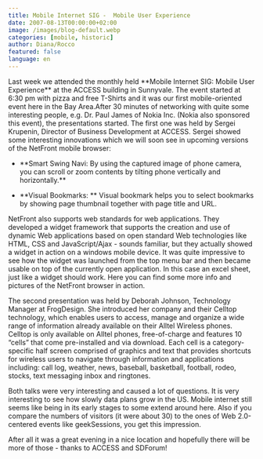 ```yaml
---
title: Mobile Internet SIG -  Mobile User Experience
date: 2007-08-13T00:00:00+02:00
image: /images/blog-default.webp
categories: [mobile, historic]
author: Diana/Rocco
featured: false
language: en
---
```


<div class="entry-content">
Last week we attended the monthly held **Mobile Internet SIG: Mobile User Experience**  at the ACCESS building in Sunnyvale. The event started at 6:30 pm with pizza and free T-Shirts and it was our first mobile-oriented event here in the Bay Area.After 30 minutes of networking with quite some interesting people, e.g. Dr. Paul James of Nokia Inc. (Nokia also sponsored this event), the presentations started. The first one was held by Sergei Krupenin, Director of Business Development at ACCESS. Sergei showed some interesting innovations which we will soon see in upcoming versions of the NetFront mobile browser:<ul>	<li>**Smart Swing Navi: <span style="font-weight: normal" class="Apple-style-span">By using the captured image of phone camera, you can scroll or zoom contents by tilting phone vertically and horizontally.</span>** </li></ul><ul>	<li>**Visual Bookmarks: ** Visual bookmark helps you to select bookmarks by showing page thumbnail together with page title and URL.</li></ul>

NetFront also supports web standards for web applications. They developed a widget framework that supports the creation and use of dynamic Web applications based on open standard Web technologies like HTML, CSS and JavaScript/Ajax - sounds familiar, but they actually showed a widget in action on a windows mobile device. It was quite impressive to see how the widget was launched from the top menu bar and then became usable on top of the currently open application. In this case an excel sheet, just like a widget should work. Here you can find some more info and pictures of the NetFront browser in action.



The second presentation was held by Deborah Johnson, Technology Manager at FrogDesign. She introduced her company and their Celltop technology, which enables users to access, manage and organize a wide range of information already available on their Alltel Wireless phones. Celltop is only available on Alltel phones, free-of-charge and features 10 “cells” that come pre-installed and via download.  Each cell is a category- specific half screen comprised of graphics and text that provides shortcuts for wireless users to navigate through information and applications including: call log, weather, news, baseball, basketball, football, rodeo, stocks, text messaging inbox and ringtones.



Both talks were very interesting and caused a lot of questions. It is very interesting to see how slowly data plans grow in the US. Mobile internet still seems like being in its early stages to some extend around here. Also if you compare the numbers of visitors (it were about 30) to the ones of Web 2.0-centered events like geekSessions, you get this impression.



After all it was a great evening in a nice location and hopefully there will be more of those - thanks to ACCESS and SDForum!
</div>

